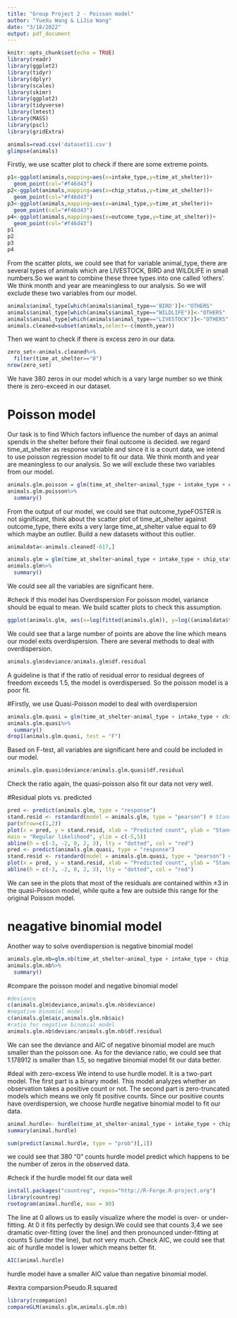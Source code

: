```yaml
---
title: "Group Project 2 - Poisson model"
author: "YueXu Wang & LiJia Wang"
date: "3/18/2022"
output: pdf_document
---
```


```r
knitr::opts_chunk$set(echo = TRUE)
library(readr)
library(ggplot2)
library(tidyr)
library(dplyr)
library(scales)
library(skimr)
library(ggplot2)
library(tidyverse)
library(lmtest)
library(MASS)
library(pscl)
library(gridExtra)
```

```r
animals=read.csv('dataset11.csv')
glimpse(animals)
```

Firstly, we use scatter plot to check if there are some extreme points.
```r
p1<-ggplot(animals,mapping=aes(x=intake_type,y=time_at_shelter))+
  geom_point(col="#f46d43")
p2<-ggplot(animals,mapping=aes(x=chip_status,y=time_at_shelter))+
  geom_point(col="#f46d43")
p3<-ggplot(animals,mapping=aes(x=animal_type,y=time_at_shelter))+
  geom_point(col="#f46d43")
p4<-ggplot(animals,mapping=aes(x=outcome_type,y=time_at_shelter))+
  geom_point(col="#f46d43")
p1
p2
p3
p4
```
From the scatter plots, we could see that for variable animal_type, there are several types of animals which are LIVESTOCK, BIRD and WILDLIFE in small numbers.So we want to combine these three types into one called 'others'. We think month and year are meaningless to our analysis. So we will exclude these two variables from our model. 

```r
animals$animal_type[which(animals$animal_type=='BIRD')]<-"OTHERS"
animals$animal_type[which(animals$animal_type=="WILDLIFE")]<-"OTHERS"
animals$animal_type[which(animals$animal_type=="LIVESTOCK")]<-"OTHERS"
animals.cleaned=subset(animals,select=-c(month,year))
```

Then we want to check if there is excess zero in our data.
```r
zero_set<-animals.cleaned%>%
  filter(time_at_shelter=="0")
nrow(zero_set)
```
We have 380 zeros in our model which is a vary large number so we think there is zero-exceed in our dataset.


# Poisson model
Our task is to find Which factors influence the number of days an animal spends in the shelter before their final outcome is decided. we regard time_at_shelter as response variable and since it is a count data, we intend to use poisson regression model to fit our data. We think month and year are meaningless to our analysis. So we will exclude these two variables from our model.

```r
animals.glm.poisson = glm(time_at_shelter~animal_type + intake_type + chip_status+outcome_type, data=animals.cleaned, family=poisson(link="log"))
animals.glm.poisson%>%
  summary()
```

From the output of our model, we could see that outcome_typeFOSTER is not significant, think about the scatter plot of time_at_shelter against outcome_type, there exits a very large time_at_shelter value equal to 69 which maybe an outlier. Build a new datasets without this outlier.

```r
animaldata<-animals.cleaned[-617,]
```
```r
animals.glm = glm(time_at_shelter~animal_type + intake_type + chip_status+outcome_type, data=animaldata, family=poisson(link="log"))
animals.glm%>%
  summary()
```

We could see all the variables are significant here.


#check if this model has Overdispersion
For poisson model, variance should be equal to mean. We build scatter plots to check this assumption.
```r

ggplot(animals.glm, aes(x=log(fitted(animals.glm)), y=log((animaldata$time_at_shelter-fitted(animals.glm))^2)))+ geom_point(col="#f46d43") +geom_abline(slope=1, intercept=0, col="#a6d96a", size=1) + ylab(expression((y-hat(mu))^2)) + xlab(expression(hat(mu)))
```

We could see that a large number of points are above the line which means our model exits overdispersion. There are several methods to deal with overdispersion.

```r
animals.glm$deviance/animals.glm$df.residual
```

A guideline is that if the ratio of residual error to residual degrees of freedom exceeds 1.5, the model is overdispersed. So the poisson model is a poor fit.


#Firstly, we use Quasi-Poisson model to deal with overdispersion

```r
animals.glm.quasi = glm(time_at_shelter~animal_type + intake_type + chip_status+outcome_type, data=animaldata, family=quasipoisson(link="log"))
animals.glm.quasi%>%
  summary()
drop1(animals.glm.quasi, test = "F")
```

Based on F-test, all variables are significant here and could be included in our model.

```r
animals.glm.quasi$deviance/animals.glm.quasi$df.residual
```

Check the ratio again, the quasi-poisson also fit our data not very well.

#Residual plots vs. predicted
```r
pred <- predict(animals.glm, type = "response")
stand.resid <- rstandard(model = animals.glm, type = "pearson") # Standardised Pearson residuals
par(mfrow=c(1,2))
plot(x = pred, y = stand.resid, xlab = "Predicted count", ylab = "Standardised Pearson residuals",
main = "Regular likelihood", ylim = c(-5,5))
abline(h = c(-3, -2, 0, 2, 3), lty = "dotted", col = "red")
pred <- predict(animals.glm.quasi, type = "response")
stand.resid <- rstandard(model = animals.glm.quasi, type = "pearson") # Standardised Pearson residuals
plot(x = pred, y = stand.resid, xlab = "Predicted count", ylab = "Standardised Pearson residuals", main = "Quasi-likelihood", ylim = c(-5,5))
abline(h = c(-3, -2, 0, 2, 3), lty = "dotted", col = "red")
```

We can see in the plots that most of the residuals are contained within ±3 in the quasi-Poisson model, while quite a few are outside this range for the original Poisson model.


# neagative binomial model
Another way to solve overdispersion is negative binomial model

```r
animals.glm.nb=glm.nb(time_at_shelter~animal_type + intake_type + chip_status+ outcome_type, data=animaldata)
animals.glm.nb%>%
  summary()
```


#compare the poisson model and negative binomial model 

```r
#deviance
c(animals.glm$deviance,animals.glm.nb$deviance)
#negative binomial model
c(animals.glm$aic,animals.glm.nb$aic)
#ratio for negative binomial model
animals.glm.nb$devianc/animals.glm.nb$df.residual
```

We can see the deviance and AIC of negative binomial model are much smaller than the poisson one. As for the deviance ratio, we could see that 1.178912 is smaller than 1.5, so negative binomial model fit our data better.


#deal with zero-excess
We intend to use hurdle model. It is a two-part model. The first part is a binary model. This model analyzes whether an observation takes a positive count or not. The second part is zero-truncated models which means we only fit positive counts. Since our positive counts have overdispersion, we choose hurdle negative binomial model to fit our data.
```r
animal.hurdle<- hurdle(time_at_shelter~animal_type + intake_type + chip_status+ outcome_type, data=animaldata, dist = "negbin",link = c("logit"))
summary(animal.hurdle)
```


```r
sum(predict(animal.hurdle, type = "prob")[,1])
```

we could see that 380 "0" counts hurdle model predict which happens to be the number of zeros in the observed data. 

#check if the hurdle model fit our data well

```r
install.packages("countreg", repos="http://R-Forge.R-project.org")
library(countreg)
rootogram(animal.hurdle, max = 80)
```

The line at 0 allows us to easily visualize where the model is over- or under-fitting. At 0 it fits perfectly by design.We could see that counts 3,4 we see dramatic over-fitting (over the line) and then pronounced under-fitting at counts 5 (under the line), but not very much. Check AIC, we could see that aic of hurdle model is lower which means better fit.

```r
AIC(animal.hurdle)
```

hurdle model have a smaller AIC value than negative binomial model.

#extra comparsion:Pseudo.R.squared
```r
library(rcompanion)
compareGLM(animals.glm,animals.glm.nb)
```






